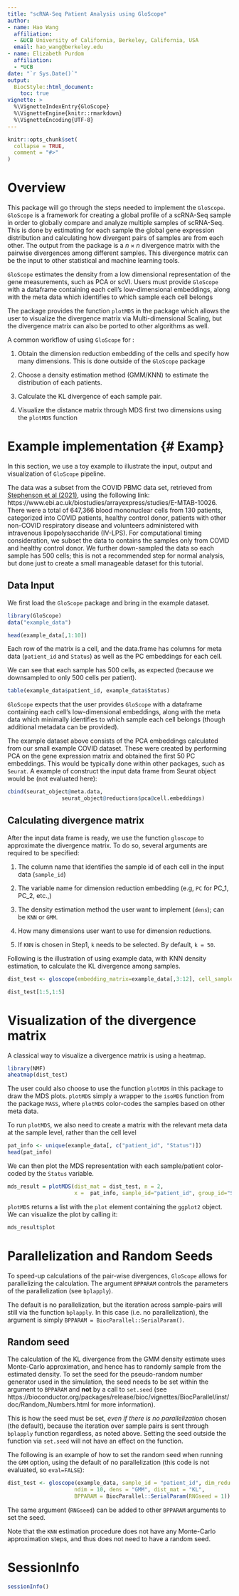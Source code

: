 ```yaml
---
title: "scRNA-Seq Patient Analysis using GloScope"
author:
- name: Hao Wang
  affiliation:
  - &UCB University of California, Berkeley, California, USA
  email: hao_wang@berkeley.edu
- name: Elizabeth Purdom
  affiliation:
  - *UCB
date: "`r Sys.Date()`"
output: 
  BiocStyle::html_document:
    toc: true
vignette: >
  %\VignetteIndexEntry{GloScope}
  %\VignetteEngine{knitr::rmarkdown}
  %\VignetteEncoding{UTF-8}
---
```


```r
knitr::opts_chunk$set(
  collapse = TRUE,
  comment = "#>"
)
```


# Overview {#Intro}

This package will go through the steps needed to implement the `GloScope`. `GloScope` is a framework for creating a global profile of a scRNA-Seq sample in order to globally compare and analyze multiple samples of scRNA-Seq. This is done by estimating for each sample the global gene expression distribution and calculating how divergent pairs of samples are from each other. The output from the package is a $n\times n$ divergence matrix with the pairwise divergences among different samples. This divergence matrix can be the input to other statistical and machine learning tools. 

`GloScope` estimates the density from a low dimensional representation of the gene measurements, such as PCA or scVI. Users must provide `GloScope` with a dataframe containing each cell's low-dimensional embeddings, along with the meta data which identifies to which sample each cell belongs

The package provides the function `plotMDS` in the package which allows the user to visualize the divergence matrix via Multi-dimensional Scaling, but the divergence matrix can also be ported to other algorithms as well.  


A common workflow of using `GloScope` for :

1. Obtain the dimension reduction embedding of the cells and specify how many dimensions. This is done outside of the `GloScope` package

2. Choose a density estimation method (GMM/KNN) to estimate the distribution of each patients.

3. Calculate the KL divergence of each sample pair.

4. Visualize the distance matrix through MDS first two dimensions using the `plotMDS` function 


# Example implementation {# Examp}

In this section, we use a toy example to illustrate the input, output and visualization of `GloScope` pipeline. 


The data was a subset from the COVID PBMC data set, retrieved from [Stephenson et al (2021)](https://doi.org/10.1038/s41591-021-01329-2), using the following link: https://www.ebi.ac.uk/biostudies/arrayexpress/studies/E-MTAB-10026. There were a total of 647,366 blood mononuclear cells from 130 patients, categorized into COVID patients, healthy control donor, patients with other non-COVID respiratory disease and volunteers administered with intravenous lipopolysaccharide (IV-LPS). For computational timing consideration, we subset the data to contains the samples only from COVID and healthy control donor. We further down-sampled the data so each sample has 500 cells; this is not a recommended step for normal analysis, but done just to create a small manageable dataset for this tutorial.


## Data Input

We first load the `GloScope` package and bring in the example dataset.

```r
library(GloScope)
data("example_data")
```

```r
head(example_data[,1:10])
```
Each row of the matrix is a cell, and the data.frame has columns for meta data (`patient_id` and `Status`) as well as the PC embeddings for each cell.

We can see that each sample has 500 cells, as expected (because we downsampled to only 500 cells per patient).

```r
table(example_data$patient_id, example_data$Status)
```


`GloScope` expects that the user provides `GloScope` with a dataframe containing each cell's low-dimensional embeddings, along with the meta data which minimally identifies to which sample each cell belongs (though additional metadata can be provided).

The example dataset above consists of the PCA embeddings calculated from our small example COVID dataset. These were created by performing PCA on the gene expression matrix and obtained the first 50 PC embeddings. This would be typically done within other packages, such as `Seurat`.  A example of construct the input data frame from Seurat object would be (not evaluated here):

```r
cbind(seurat_object@meta.data, 
                 seurat_object@reductions$pca@cell.embeddings)
```


## Calculating divergence matrix

After the input data frame is ready, we use the function `gloscope` to approximate the divergence matrix. To do so, several arguments are required to be specified:

1. The column name that identifies the sample id of each cell in the input data (`sample_id`)

2. The variable name for dimension reduction embedding (e.g, `PC` for PC_1, PC_2, etc.,)

3. The density estimation method the user want to implement (`dens`); can be `KNN` or `GMM`. 

4. How many dimensions user want to use for dimension reductions.

5. If `KNN` is chosen in Step1, `k` needs to be selected. By default, `k = 50`.

Following is the illustration of using example data, with KNN density estimation, to calculate the KL divergence among samples.

```r
dist_test <- gloscope(embedding_matrix=example_data[,3:12], cell_sample_ids = example_data$patient_id,  dens = "KNN", dist_mat = "KL")

dist_test[1:5,1:5]
```

# Visualization of the divergence matrix

A classical way to visualize a divergence matrix is using a heatmap. 

```r
library(NMF)
aheatmap(dist_test)
```


The user could also choose to use the function `plotMDS` in this package to draw the MDS plots. `plotMDS` simply a wrapper to the `isoMDS` function from the package `MASS`, where `plotMDS` color-codes the samples based on other meta data. 

To run `plotMDS`, we also need to create a matrix with the relevant meta data at the sample level, rather than the cell level

```r
pat_info <- unique(example_data[, c("patient_id", "Status")])
head(pat_info)
```
We can then plot the MDS representation with each sample/patient color-coded by the `Status` variable. 

```r
mds_result = plotMDS(dist_mat = dist_test, n = 2,
                     x =  pat_info, sample_id="patient_id", group_id="Status")
```

`plotMDS` returns a list with the `plot` element containing the `ggplot2` object. We can visualize the plot by calling it:

```r
mds_result$plot
```


# Parallelization and Random Seeds

To speed-up calculations of the pair-wise divergences, `GloScope` allows for parallelizing the calculation. The argument `BPPARAM` controls the parameters of the parallelization (see `bplapply`). 

The default is no parallelization, but the iteration across sample-pairs will still via the function `bplapply`. In this case (i.e. no parallelization), the argument is simply `BPPARAM = BiocParallel::SerialParam()`. 

## Random seed 

The calculation of the KL divergence from the GMM density estimate uses Monte-Carlo approximation, and hence has to randomly sample from the estimated density. To set the seed for the pseudo-random number generator used in the simulation, the seed needs to be set within the argument to `BPPARAM` and **not** by a call to `set.seed` (see https://bioconductor.org/packages/release/bioc/vignettes/BiocParallel/inst/doc/Random_Numbers.html for more information). 

This is how the seed must be set, *even if there is no parallelization* chosen (the default), because the iteration over sample pairs is sent through `bplapply` function regardless, as noted above. Setting the seed outside the function via `set.seed` will not have an effect on the function. 

The following is an example of how to set the random seed when running the `GMM` option, using the default of no parallelization (this code is not evaluated, so `eval=FALSE`):

```r
dist_test <- gloscope(example_data, sample_id = "patient_id", dim_redu = "PC",
                     ndim = 10, dens = "GMM", dist_mat = "KL",
                     BPPARAM = BiocParallel::SerialParam(RNGseed = 1))
```

The same argument (`RNGseed`) can be added to other `BPPARAM` arguments to set the seed.

Note that the `KNN` estimation procedure does not have any Monte-Carlo approximation steps, and thus does not need to have a random seed.

# SessionInfo {-}

```r
sessionInfo()
```
